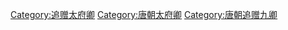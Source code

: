 [[Category:追赠太府卿|Category:追赠太府卿]]
[[Category:唐朝太府卿|Category:唐朝太府卿]]
[[Category:唐朝追赠九卿|Category:唐朝追赠九卿]]
